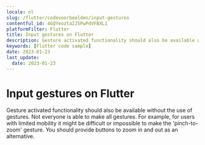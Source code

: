 ```yaml
---
locale: nl
slug: /flutter/codevoorbeelden/input-gestures
contentful_id: 4GQYeozta2J5PwPdVFBXL1
platformFilter: Flutter
title: Input gestures on Flutter
description: Gesture activated functionality should also be available without the use of gestures.
keywords: [Flutter code sample]
date: 2023-01-23
last_update:
  date: 2023-01-23
---
```


# Input gestures on Flutter

Gesture activated functionality should also be available without the use of gestures. Not everyone is able to make all gestures. For example, for users with limited mobility it might be difficult or impossible to make the 'pinch-to-zoom' gesture. You should provide buttons to zoom in and out as an alternative.

<CodeSample id="input-gestures" locale="nl" platform="flutter"/>
